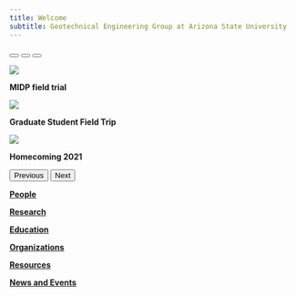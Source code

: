 ```yaml
---
title: Welcome
subtitle: Geotechnical Engineering Group at Arizona State University
---
```


::: {#carousel .carousel .slide data-bs-ride="carousel"}

::: {.carousel-indicators}
<button type="button" data-bs-target="#carousel" data-bs-slide-to="0" class="active" aria-current="true" aria-label="Slide 1"></button>
<button type="button" data-bs-target="#carousel" data-bs-slide-to="1" aria-label="Slide 2"></button>
<button type="button" data-bs-target="#carousel" data-bs-slide-to="2" aria-label="Slide 3"></button>
:::

::: {.carousel-inner}

::: {.carousel-item .active}
![](./img/MIDPfield.png) 

::: {.carousel-caption}
**MIDP field trial**
:::
:::

::: {.carousel-item}
![](./img/GSOTrip.jpg)

::: {.carousel-caption}
**Graduate Student Field Trip**
:::
:::

::: {.carousel-item}
![](./img/HomeComing2021.jpg)

::: {.carousel-caption}
**Homecoming 2021**
:::
:::

:::

<button class="carousel-control-prev" type="button" data-bs-target="#carousel" data-bs-slide="prev">
    <span class="carousel-control-prev-icon" aria-hidden="true"></span>
    <span class="visually-hidden">Previous</span>
</button>

<button class="carousel-control-next" type="button" data-bs-target="#carousel" data-bs-slide="next">
    <span class="carousel-control-next-icon" aria-hidden="true"></span>
    <span class="visually-hidden">Next</span>
</button>

:::



::: {.card-group}

::: {.card .border-light}
[](./people.qmd){.bi .bi-people .huge}

::: {.card-body}
[**People**](./people.qmd){.btn .btn-danger .center}
:::
:::

::: {.card .border-light}
[](./research.qmd){.bi .bi-book-half .huge}

::: {.card-body}
[**Research**](./research.qmd){.btn .btn-danger .center}
:::
:::

::: {.card .border-light}
[](./education.qmd){.bi .bi-easel .huge}

::: {.card-body}
[**Education**](./education.qmd){.btn .btn-danger .center}
:::
:::

:::

::: {.card-group}

::: {.card .border-light}
[](./organizations.qmd){.bi .bi-diagram-3 .huge}

::: {.card-body}
[**Organizations**](./organizations.qmd){.btn .btn-danger .center}
:::
:::

::: {.card .border-light}
[](./resources.qmd){.bi .bi-gear-wide-connected .huge}

::: {.card-body}
[**Resources**](./resources.qmd){.btn .btn-danger .center}
:::
:::

::: {.card .border-light}
[](./news.qmd){.bi .bi-newspaper .huge}

::: {.card-body}
[**News and Events**](./news.qmd){.btn .btn-danger .center}
:::
:::

:::
